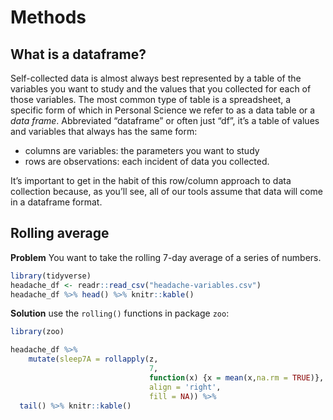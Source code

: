 # Methods


## What is a dataframe?

Self-collected data is almost always best represented by a table of the variables you want to study and the values that you collected for each of those variables. The most common type of table is a spreadsheet, a specific form of which  in Personal Science we refer to as a data table or a _data frame_. Abbreviated “dataframe” or often just “df”, it’s a table of values and variables that always has the same form:

* columns are variables: the parameters you want to study
* rows are observations: each incident of data you collected.

It’s important to get in the habit of this row/column approach to data collection because, as you’ll see, all of our tools assume that data will come in a dataframe format. 

## Rolling average

**Problem** You want to take the rolling 7-day average of a series of numbers.


```r
library(tidyverse)
headache_df <- readr::read_csv("headache-variables.csv")
headache_df %>% head() %>% knitr::kable()

```

**Solution** use the `rolling()` functions in package `zoo`:

```r
library(zoo)

headache_df %>% 
    mutate(sleep7A = rollapply(z,
                               7, 
                               function(x) {x = mean(x,na.rm = TRUE)},
                               align = 'right',
                               fill = NA)) %>% 
  tail() %>% knitr::kable()

```

